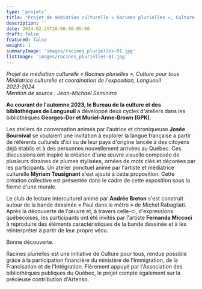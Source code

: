 ```yaml
---
type: 'projets'
title: "Projet de médiation culturelle « Racines plurielles », Culture pour tous"
description: ''
date: 2024-02-25T20:00:00-05:00
draft: false
featured: false
weight: 1
summaryImage: 'images/racines_plurielles-01.jpg'
listImage: 'images/racines_plurielles-01.jpg'
---
```


<ImageGrid 
  match="images/racines_plurielles-*" 
  sortOrder="asc" 
  rowHeight={200} 
  margins={10} 
  thumbnailResizeOptions="600x600 q100 Lanczos" 
  showExif={false} 
  previewType="blur" 
  embedPreview={true} 
  thumbnailHoverEffect="none" 
/>

_Projet de médiation culturelle « Racines plurielles », Culture pour tous  
Médiatrice culturelle et coordination de l'exposition, Longueuil  
2023-2024  
Mention de source : Jean-Michael Seminaro_
 
**Au courant de l'automne 2023, le Bureau de la culture et des bibliothèques de Longueuil** a développé deux cycles d'ateliers dans les bibliothèques **Georges-Dor et Muriel-Anne-Brown (GPK)**.  
 
Les ateliers de conversation animés par l'autrice et chroniqueuse **Josée Bournival** se voulaient une invitation à explorer la langue française à partir de référents culturels d'ici ou de leur pays d'origine lancée à des citoyens déjà établis et à des personnes nouvellement arrivées au Québec. Ces discussions ont inspiré la création d'une œuvre visuelle composée de plusieurs dizaines de plumes stylisées, ornées de mots clés et décorées par les participants. Un atelier ponctuel animé par l'artiste et médiatrice culturelle **Myriam Tousignant** s'est ajouté à cette proposition. Cette création collective est présentée dans le cadre de cette exposition sous la forme d'une murale. 
 
Le club de lecture interculturel animé par **Andrée Breton** s'est construit autour de la bande dessinée « Paul dans le métro » de Michel Rabagliati. Après la découverte de l'œuvre et, à travers celle-ci, d'expressions québécoises, les participants ont été invités par l'artiste **Fernanda Miccoci** à reproduire des éléments caractéristiques de la bande dessinée et à les réinterpréter à partir de leur propre vécu.  
 
Bonne découverte. 

Racines plurielles est une initiative de Culture pour tous, rendue possible grâce à la participation financière du ministère de l'Immigration, de la Francisation et de l'Intégration. Fièrement appuyé par l'Association des bibliothèques publiques du Québec, le projet compte également sur la précieuse contribution d'Artenso. 

<PartnerLink src={logoLongueuil} href='https://longueuil.quebec/fr' alt='Ville de Longueuil' />
<PartnerLink src={logoRacinesPlurielles} href='https://www.culturepourtous.ca/professionnels-de-la-culture/racines-plurielles/longueuil/' alt='Racines plurielles' /> 
